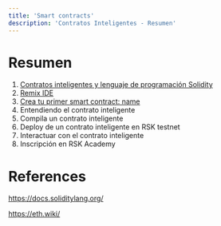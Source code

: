 ---
title: 'Smart contracts'
description: 'Contratos Inteligentes - Resumen'
---

# Resumen

1. [Contratos inteligentes y lenguaje de programación Solidity](/courses/dev/02/introduction)
2. [Remix IDE](/courses/dev/02/remix)
3. [Crea tu primer smart contract: name](/courses/dev/02/smart-contract-name)
4. Entendiendo el contrato inteligente
5. Compila un contrato inteligente
6. Deploy de un contrato inteligente en RSK testnet
7. Interactuar con el contrato inteligente
8. Inscripción en RSK Academy

# References

https://docs.soliditylang.org/

https://eth.wiki/
